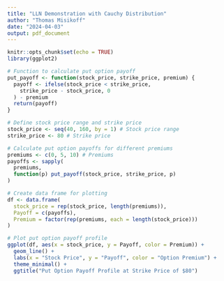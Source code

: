 ```yaml
---
title: "LLN Demonstration with Cauchy Distribution"
author: "Thomas Misikoff"
date: "2024-04-03"
output: pdf_document
---
```


```r
knitr::opts_chunk$set(echo = TRUE)
library(ggplot2)
```


```r
# Function to calculate put option payoff
put_payoff <- function(stock_price, strike_price, premium) {
  payoff <- ifelse(stock_price < strike_price,
    strike_price - stock_price, 0
  ) - premium
  return(payoff)
}

# Define stock price range and strike price
stock_price <- seq(40, 160, by = 1) # Stock price range
strike_price <- 80 # Strike price

# Calculate put option payoffs for different premiums
premiums <- c(0, 5, 10) # Premiums
payoffs <- sapply(
  premiums,
  function(p) put_payoff(stock_price, strike_price, p)
)

# Create data frame for plotting
df <- data.frame(
  stock_price = rep(stock_price, length(premiums)),
  Payoff = c(payoffs),
  Premium = factor(rep(premiums, each = length(stock_price)))
)

# Plot put option payoff profile
ggplot(df, aes(x = stock_price, y = Payoff, color = Premium)) +
  geom_line() +
  labs(x = "Stock Price", y = "Payoff", color = "Option Premium") +
  theme_minimal() +
  ggtitle("Put Option Payoff Profile at Strike Price of $80")
```